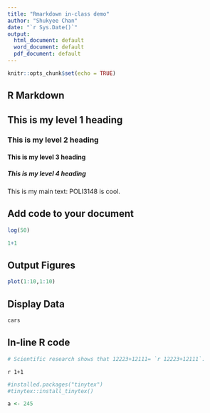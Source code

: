 ```yaml
---
title: "Rmarkdown in-class demo"
author: "Shukyee Chan"
date: "`r Sys.Date()`"
output:
  html_document: default
  word_document: default
  pdf_document: default
---
```


```r
knitr::opts_chunk$set(echo = TRUE)
```

## R Markdown

## This is my level 1 heading

### This is my level 2 heading

#### This is my level 3 heading

##### This is my level 4 heading

This is my main text: POLI3148 is cool.

## Add code to your document

```r
log(50)
```

```r
1+1

```

## Output Figures

```r
plot(1:10,1:10)
```

## Display Data

```r
cars
```

## In-line R code

```r
# Scientific research shows that 12223+12111= `r 12223+12111`.
```

`r 1+1`

```r
#installed.packages("tinytex")
#tinytex::install_tinytex()

a <- 245
```
